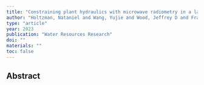 ```yaml
---
title: "Constraining plant hydraulics with microwave radiometry in a land surface model: Impacts of temporal resolution"
author: "Holtzman, Nataniel and Wang, Yujie and Wood, Jeffrey D and Frankenberg, Christian and Konings, Alexandra G"
type: "article"
year: 2023
publication: "Water Resources Research"
doi: ""
materials: ""
toc: false
---
```


## Abstract

